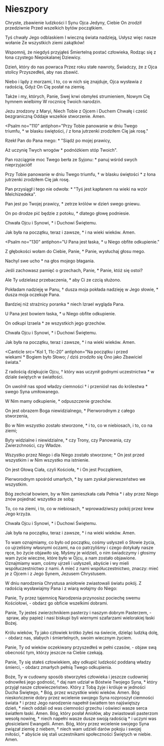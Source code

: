 
# Nieszpory

<Opening />

<Hymn>

Chryste, zbawienie ludzkości
I Synu Ojca Jedyny,
Ciebie On zrodził przedziwnie
Przed wszelkich bytów początkiem.

Tyś chwały Jego odblaskiem
I wieczną świata nadzieją,
Usłysz więc nasze wołanie
Ze wszystkich ziemi zakątków!

Wspomnij, że niegdyś przyjąłeś
Śmiertelną postać człowieka,
Rodząc się z łona czystego
Niepokalanej Dziewicy.

Dzień, który do nas powraca
Przez roku stałe nawroty,
Świadczy, że z Ojca stolicy
Przyszedłeś, aby nas zbawić.

Niebo i lądy z morzami,
I to, co w nich się znajduje,
Ojca wysławia z radością,
Gdyż On Cię posłał na ziemię.

Także i my, których, Panie,
Swej krwi obmyłeś strumieniem,
Nowym Cię hymnem wielbimy
W rocznicę Twoich narodzin.

Jezu zrodzony z Maryi,
Niech Tobie z Ojcem i Duchem
Chwałę i cześć bezgraniczną
Oddaje wszelkie stworzenie. Amen.

</Hymn>

<Psalm
  no="110"
  antiphon="Przy Tobie panowanie w dniu Twego triumfu, * w blasku świętości, / z łona jutrzenki zrodziłem Cię jak rosę."
>

Rzekł Pan do Pana mego: \*
"Siądź po mojej prawicy,

Aż uczynię Twych wrogów \*
podnóżkiem stóp Twoich".

Pan rozciągnie moc Twego berła ze Syjonu: \*
panuj wśród swych nieprzyjaciół!

Przy Tobie panowanie w dniu Twego triumfu, †
w blasku świętości \*
z łona jutrzenki zrodziłem Cię jak rosę.

Pan przysiągł i tego nie odwoła: \*
"Tyś jest kapłanem na wieki na wzór Melchizedeka".

Pan jest po Twojej prawicy, \*
zetrze królów w dzień swego gniewu.

On po drodze pić będzie z potoku, \*
dlatego głowę podniesie.

Chwała Ojcu i Synowi, \*
i Duchowi Świętemu.

Jak była na początku, teraz i zawsze, \*
i na wieki wieków. Amen.

</Psalm>

<Psalm
  no="130"
  antiphon="U Pana jest łaska, * u Niego obfite odkupienie."
>

Z głębokości wołam do Ciebie, Panie, \*
Panie, wysłuchaj głosu mego.

Nachyl swe ucho \*
na głos mojego błagania.

Jeśli zachowasz pamięć o grzechach, Panie, \*
Panie, któż się ostoi?

Ale Ty udzielasz przebaczenia, \*
aby Ci ze czcią służono.

Pokładam nadzieję w Panu, †
dusza moja pokłada nadzieję w Jego słowie, \*
dusza moja oczekuje Pana.

Bardziej niż strażnicy poranka \*
niech Izrael wygląda Pana.

U Pana jest bowiem łaska, \*
u Niego obfite odkupienie.

On odkupi Izraela \*
ze wszystkich jego grzechów.

Chwała Ojcu i Synowi, \*
i Duchowi Świętemu.

Jak była na początku, teraz i zawsze, \*
i na wieki wieków. Amen.

</Psalm>

<Canticle
  src="Kol 1, 11c-20"
  antiphon="Na początku i przed wiekami * Bogiem było Słowo; / dziś zrodziło się Ono jako Zbawiciel świata."
>

Z radością dziękujcie Ojcu, †
który was uczynił godnymi uczestnictwa \*
w dziale świętych w światłości.

On uwolnił nas spod władzy ciemności †
i przeniósł nas do królestwa \*
swego Syna umiłowanego.

W Nim mamy odkupienie, \*
odpuszczenie grzechów.

On jest obrazem Boga niewidzialnego, \*
Pierworodnym z całego stworzenia,

Bo w Nim wszystko zostało stworzone, \*
i to, co w niebiosach, i to, co na ziemi;

Byty widzialne i niewidzialne, \*
czy Trony, czy Panowania, czy Zwierzchności, czy Władze.

Wszystko przez Niego i dla Niego zostało stworzone; \*
On jest przed wszystkim i w Nim wszystko ma istnienie.

On jest Głową Ciała, czyli Kościoła, \*
i On jest Początkiem,

Pierworodnym spośród umarłych, \*
by sam zyskał pierwszeństwo we wszystkim.

Bóg zechciał bowiem, by w Nim zamieszkała cała Pełnia \*
i aby przez Niego znów pojednać wszystko ze sobą:

To, co na ziemi, i to, co w niebiosach, \*
wprowadziwszy pokój przez krew Jego krzyża.

Chwała Ojcu i Synowi, \*
i Duchowi Świętemu.

Jak była na początku, teraz i zawsze, \*
i na wieki wieków. Amen.

</Canticle>

<Reading src="1 J 1, 1-3">
  To wam oznajmiamy, co było od początku, cośmy usłyszeli o Słowie życia, co
  ujrzeliśmy własnymi oczami, na co patrzyliśmy i czego dotykały nasze ręce, bo
  życie objawiło się. Myśmy je widzieli, o nim świadczymy i głosimy wam życie
  wieczne, które było w Ojcu, a nam zostało objawione. Oznajmiamy wam, cośmy
  ujrzeli i usłyszeli, abyście i wy mieli współuczestnictwo z nami. A mieć z
  nami współuczestnictwo, znaczy: mieć je z Ojcem i z Jego Synem, Jezusem
  Chrystusem.
</Reading>

<Responsory
  a="Słowo ciałem się stało."
  b="Alleluja, alleluja."
  c="I zamieszkało między nami."
/>

<Magnificat
  antiphon="Dzisiaj narodził się Chrystus, * dziś objawił się Zbawiciel; / dzisiaj na ziemi śpiewają aniołowie, / radują się archaniołowie; / dziś weselą się sprawiedliwi, wołając: / Chwała na wysokości Bogu. / Alleluja.
"
/>

<Intercessions response="Niech Twe narodzenie przyniesie nam pokój.">

W dniu narodzenia Chrystusa aniołowie zwiastowali światu pokój.
Z radością wysławiajmy Pana i z wiarą wołajmy do Niego:

Panie, Ty przez tajemnicę Narodzenia przynosisz pociechę swemu Kościołowi,
- obdarz go obficie wszelkimi dobrami.

Panie, Ty jesteś zwierzchnikiem pasterzy i naszym dobrym Pasterzem,
- spraw, aby papież i nasi biskupi byli wiernymi szafarzami wielorakiej łaski Bożej.

Królu wieków, Ty jako człowiek krótko żyłeś na świecie, dzieląc ludzką dolę,
- obdarz nas, słabych i śmiertelnych, swoim wiecznym życiem.

Panie, Ty od wieków oczekiwany przyszedłeś w pełni czasów,
- objaw swą obecność tym, którzy jeszcze na Ciebie czekają.

Panie, Ty się stałeś człowiekiem, aby odkupić ludzkość poddaną władzy śmierci,
- obdarz zmarłych pełnią Twego odkupienia.

</Intercessions>

<Prayer>
  Boże, Ty w cudowny sposób stworzyłeś człowieka i jeszcze cudowniej odnowiłeś
  jego godność, † daj nam udział w Bóstwie Twojego Syna, * który przyjął nasze
  człowieczeństwo. Który z Tobą żyje i króluje w jedności Ducha Świętego, * Bóg,
  przez wszystkie wieki wieków. Amen.
</Prayer>

<Dismissal>
  <K>
    Bóg nieskończenie dobry przez wcielenie swojego Syna rozproszył ciemności
    świata † i przez Jego narodzenie napełnił światłem ten najświętszy
    dzień, * niech oddali od was ciemności grzechu i oświeci wasze serca
    światłem łaski.
  </K>
  <W>Amen.</W>
  <K>
    Bóg, który posłał Aniołów, aby zwiastowali pasterzom wesołą nowinę, † niech
    napełni wasze dusze swoją radością * i uczyni was głosicielami Ewangelii.
  </K>
  <W>Amen.</W>
  <K>
    Bóg, który przez wcielenie swojego Syna związał ziemię z niebem, † niech wam
    udzieli darów pokoju i swojej miłości, * abyście się stali uczestnikami
    społeczności Świętych w niebie.
  </K>
  <W>Amen.</W>
</Dismissal>
